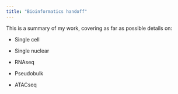 ```yaml
---
title: "Bioinformatics handoff"
---
```


This is a summary of my work, covering as far as possible details on:

-   Single cell

-   Single nuclear

-   RNAseq

-   Pseudobulk

-   ATACseq
